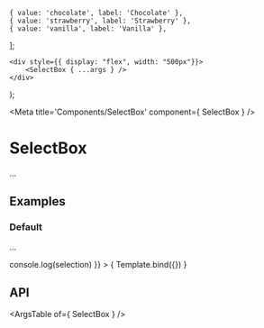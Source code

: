 
    { value: 'chocolate', label: 'Chocolate' },
    { value: 'strawberry', label: 'Strawberry' },
    { value: 'vanilla', label: 'Vanilla' },
];

	<div style={{ display: "flex", width: "500px"}}>
		<SelectBox { ...args } />
	</div>
);

<Meta title='Components/SelectBox' component={ SelectBox } />

# SelectBox

...

## Examples

### Default

...

<Canvas>
	<Story
		name="Default"
		args={{
			defaultValue: exampleOptions[0],
			options: exampleOptions,
			onSelect: (selection) => console.log(selection)
		}}
	>
		{ Template.bind({}) }
	</Story>
</Canvas>

## API

<ArgsTable of={ SelectBox } />
